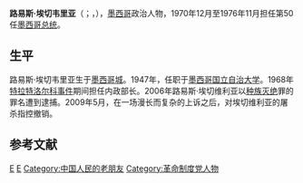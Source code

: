 {{Infobox president
| original_name        = Luis Echeverría Álvarez
| name                 = 路易斯·埃切韦里亚
| honorific-suffix   = <small>{{tsl|en|Order of Merit of the Italian Republic||OMRI}} [[巴斯勳章|GCB]] {{tsl|en|Order of Jamaica||OJ (Hon.)}}</small>
| nationality          = {{MEX}}
| image                = Oscar Vega y Luis Echeverria Alvarez (cropped).jpg
| caption              =
| order                = [[File:Seal_of_the_Government_of_Mexico.svg|35px]] <br>第50任
| office               = 墨西哥总统
| term_start           = 1970年12月1日
| term_end             = 1976年11月30日
| predecessor          = [[古斯塔沃·迪亚斯·奥尔达斯|古斯塔沃·迪亚斯·奥尔达斯]]
| successor            = [[何塞·洛佩斯·波蒂略|何塞·洛佩斯·波蒂略]]
| birth_name           = Luis Echeverría Álvarez
| birth_date           = {{birth date and age|df=yes|1922|1|17}}
| birth_place          = {{MEX}}[[墨西哥城|墨西哥城]]
| death_date           =
| death_place          =
| spouse               = María Esther Zuno Arce <br> (1945–1999)
| children             = 8
| alma_mater           = [[墨西哥国立自治大学|墨西哥国立自治大学]]
| party = [[革命制度党|革命制度党]]
}}

'''路易斯·埃切韦里亚'''（{{lang-es|Luis Echeverría}}；{{IPA-es|lwis etʃeβeˈri.a ˈalβaɾes}}，{{bd|1922年|1月17日|||}}），[[墨西哥|墨西哥]]政治人物，1970年12月至1976年11月担任第50任[[墨西哥总统|墨西哥总统]]。

== 生平 ==
路易斯·埃切韦里亚生于[[墨西哥城|墨西哥城]]。1947年，任职于[[墨西哥国立自治大学|墨西哥国立自治大学]]。1968年[[特拉特洛尔科事件|特拉特洛尔科事件]]期间担任内政部长。2006年路易斯·埃切维利亚以[[种族灭绝|种族灭绝]]罪的罪名遭到逮捕。2009年5月，在一场漫长而复杂的上诉之后，对埃切维利亚的屠杀指控撤销。

==参考文献==
{{Reflist}}

{{Authority control}}
[[Category:墨西哥总统|E]]
[[Category:墨西哥國立自治大學校友|E]]
[[Category:中国人民的老朋友|Category:中国人民的老朋友]]
[[Category:革命制度党人物|Category:革命制度党人物]]